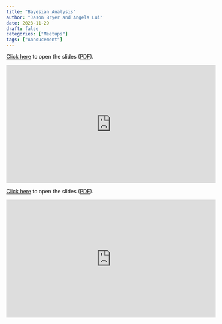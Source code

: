 ```yaml
---
title: "Bayesian Analysis"
author: "Jason Bryer and Angela Lui"
date: 2023-11-29
draft: false
categories: ["Meetups"]
tags: ["Annoucement"]
---
```



[Click here](/slides/10-Bayesian_Analysis.html#1) to open the slides ([PDF](/slides/10-Bayesian_Analysis.pdf)).

<iframe width="560" height="315" src="https://www.youtube.com/embed/Vr3egcj1YUo" title="YouTube video player" frameborder="0" allow="accelerometer; autoplay; clipboard-write; encrypted-media; gyroscope; picture-in-picture" allowfullscreen></iframe>

<!--more-->

[Click here](/slides/10-Bayesian_Analysis.html#1) to open the slides ([PDF](/slides/10-Bayesian_Analysis.pdf)).

<iframe width="560" height="315" src="https://www.youtube.com/embed/Vr3egcj1YUo" title="YouTube video player" frameborder="0" allow="accelerometer; autoplay; clipboard-write; encrypted-media; gyroscope; picture-in-picture" allowfullscreen></iframe>



